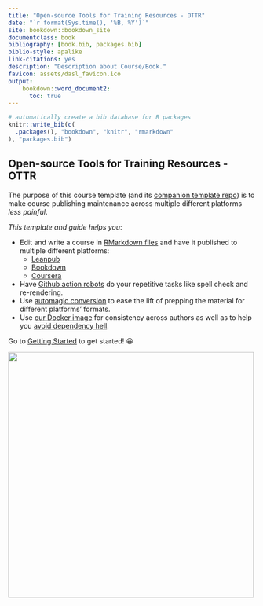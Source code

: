 ```yaml
---
title: "Open-source Tools for Training Resources - OTTR"
date: "`r format(Sys.time(), '%B, %Y')`"
site: bookdown::bookdown_site
documentclass: book
bibliography: [book.bib, packages.bib]
biblio-style: apalike
link-citations: yes
description: "Description about Course/Book."
favicon: assets/dasl_favicon.ico
output:
    bookdown::word_document2:
      toc: true
---
```


```r
# automatically create a bib database for R packages
knitr::write_bib(c(
  .packages(), "bookdown", "knitr", "rmarkdown"
), "packages.bib")
```

## Open-source Tools for Training Resources - OTTR

The purpose of this course template (and its [companion template repo](https://github.com/jhudsl/DaSL_Course_Template_Leanpub)) is to make course publishing maintenance across multiple different platforms _less painful_.

_This template and guide helps you_:   

- Edit and write a course in [RMarkdown files](https://rmarkdown.rstudio.com/) and have it published to multiple different platforms:
  - [Leanpub](https://leanpub.com/bookstore?type=course)
  - [Bookdown](https://bookdown.org/)
  - [Coursera](https://www.coursera.org/)
- Have [Github action robots](https://github.com/jhudsl/DaSL_Course_Template_Bookdown/wiki/How-to-set-up-and-customize-GitHub-actions-robots) do your repetitive tasks like spell check and re-rendering.
- Use [automagic conversion](https://github.com/jhudsl/leanbuild) to ease the lift of prepping the material for different platforms' formats.
- Use [our Docker image](https://hub.docker.com/repository/docker/jhudsl/course_template) for consistency across authors as well as to help you [avoid dependency hell](https://en.wikipedia.org/wiki/Dependency_hell).

Go to [Getting Started](https://github.com/jhudsl/DaSL_Course_Template_Bookdown/wiki/Getting-started) to get started! 😀

<img src="https://docs.google.com/presentation/d/18k_QN7l6zqZQXoiRfKWzcYFXNXJJEo6j4daYGoc3UcU/export/png?id=18k_QN7l6zqZQXoiRfKWzcYFXNXJJEo6j4daYGoc3UcU&pageid=gf4fcf6569c_2_29" width="500"/>

